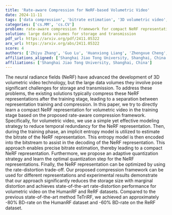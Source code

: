 ```yaml
---
title: 'Rate-aware Compression for NeRF-based Volumetric Video'
date: 2024-11-11
tags: ['data compression', 'bitrate estimation', '3D volumetric video', 'temporal redundancy', 'storage size reduction', 'adaptive quantization', 'rate-distortion trade-off', 'neural radiance fields']
categories: ['cs.MM', 'cs.CV']
problem: rate-aware compression framework for compact NeRF representation
solution: large data volumes for storage and transmission
pdf_url: https://arxiv.org/pdf/2411.05322
arx_url: https://arxiv.org/abs/2411.05322
score: 4
authors: ['Zhiyu Zhang', 'Guo Lu', 'Huanxiong Liang', 'Zhengxue Cheng', 'Anni Tang', 'Li Song']
affiliations_aligned: ['Shanghai Jiao Tong University, Shanghai, China', 'Shanghai Jiao Tong University, Shanghai, China', 'Shanghai Jiao Tong University, Shanghai, China', 'Shanghai Jiao Tong University, Shanghai, China', 'Shanghai Jiao Tong University, Shanghai, China', 'Shanghai Jiao Tong University, Shanghai, China']
affiliations: ['Shanghai Jiao Tong University, Shanghai, China']
---
```



The neural radiance fields (NeRF) have advanced the development of 3D volumetric video technology, but the large data volumes they involve pose significant challenges for storage and transmission. To address these problems, the existing solutions typically compress these NeRF representations after the training stage, leading to a separation between representation training and compression. In this paper, we try to directly learn a compact NeRF representation for volumetric video in the training stage based on the proposed rate-aware compression framework. Specifically, for volumetric video, we use a simple yet effective modeling strategy to reduce temporal redundancy for the NeRF representation. Then, during the training phase, an implicit entropy model is utilized to estimate the bitrate of the NeRF representation. This entropy model is then encoded into the bitstream to assist in the decoding of the NeRF representation. This approach enables precise bitrate estimation, thereby leading to a compact NeRF representation. Furthermore, we propose an adaptive quantization strategy and learn the optimal quantization step for the NeRF representations. Finally, the NeRF representation can be optimized by using the rate-distortion trade-off. Our proposed compression framework can be used for different representations and experimental results demonstrate that our approach significantly reduces the storage size with marginal distortion and achieves state-of-the-art rate-distortion performance for volumetric video on the HumanRF and ReRF datasets. Compared to the previous state-of-the-art method TeTriRF, we achieved an approximately -80% BD-rate on the HumanRF dataset and -60% BD-rate on the ReRF dataset.